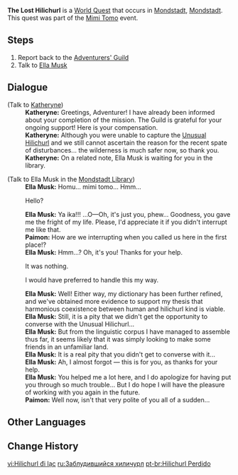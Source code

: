 {{Quest Infobox
|id            = 70025
|region        = Mondstadt
|area          = Starfell Valley
|type          = World
|event_name    = Mimi Tomo
|summary       = Katheryn thanks the Traveler for his/her help with the Unusual Hilichurl problems. Ella Musk also thanks the Traveler for helping with her research into hilichurls.
|requirement   = 
|startLocation = [[City of Mondstadt|Mondstadt]], [[Mondstadt]]
|prev          = Mimi Tomo (Quest)
|next          = 
|mora          = 10,000
|primogems     = 
|other         = {{Card|Adventurer's Experience|4}}
|characters    = Ella Musk; Katheryne (Mondstadt); Paimon; Traveler
}}
'''The Lost Hilichurl''' is a [[World Quest]] that occurs in [[City of Mondstadt|Mondstadt]], [[Mondstadt]]. This quest was part of the [[Mimi Tomo]] event.

==Steps==
# Report back to the [[Adventurers' Guild]]
# Talk to [[Ella Musk]]

==Dialogue==
{{Quest Description|The unusual fellow may have gotten away in the end, but at least the merchant route is safe again.}}
{{Dialogue start}}
;(Talk to [[Katheryne]])
:'''Katheryne:''' Greetings, Adventurer! I have already been informed about your completion of the mission. The Guild is grateful for your ongoing support! Here is your compensation.
:'''Katheryne:''' Although you were unable to capture the [[Unusual Hilichurl]] and we still cannot ascertain the reason for the recent spate of disturbances... the wilderness is much safer now, so thank you.
:'''Katheryne:''' On a related note, Ella Musk is waiting for you in the library.

;(Talk to Ella Musk in the [[Mondstadt Library]])
:'''Ella Musk:''' Homu... mimi tomo... Hmm...
:{{DIcon}} Hello?
:'''Ella Musk:''' Ya ika!!! ...O&mdash;Oh, it's just you, phew... Goodness, you gave me the fright of my life. Please, I'd appreciate it if you didn't interrupt me like that.
:'''Paimon:''' How are we interrupting when you called us here in the first place!?
:'''Ella Musk:''' Hmm...? Oh, it's you! Thanks for your help.
:{{DIcon}} It was nothing.
:{{DIcon}} I would have preferred to handle this my way.
:'''Ella Musk:'''  Well! Either way, my dictionary has been further refined, and we've obtained more evidence to support my thesis that harmonious coexistence between human and hilichurl kind is viable.
:'''Ella Musk:''' Still, it is a pity that we didn't get the opportunity to converse with the Unusual Hilichurl...
:'''Ella Musk:''' But from the linguistic corpus I have managed to assemble thus far, it seems likely that it was simply looking to make some friends in an unfamiliar land.
:'''Ella Musk:''' It is a real pity that you didn't get to converse with it...
:'''Ella Musk:''' Ah, I almost forgot &mdash; this is for you, as thanks for your help.
:'''Ella Musk:''' You helped me a lot here, and I do apologize for having put you through so much trouble... But I do hope I will have the pleasure of working with you again in the future.
:'''Paimon:''' Well now, isn't that very polite of you all of a sudden...
{{Dialogue end}}

==Other Languages==
{{Other Languages
|en      = The Lost Hilichurl
|zhs     = 迷失的丘丘
|zhs_rm  = Míshī de Qiūqiū
|zht     = 迷失的丘丘
|zht_rm  = Míshī de Qiūqiū
|zh_tl   = The Lost Hilichurl
|ja      = 迷子のヒルチャール
|ja_rm   = Maigo no Hiruchaaru
|ja_tl   = The Lost Hilichurl
|ko      = 사라진 츄츄족
|ko_rm   = Sarajin Chyuchyujok
|ko_tl   = The Lost Hilichurl
|es      = El Hilichurl desaparecido
|es_tl   = 
|fr      = Le Brutocollinus perdu
|fr_tl   = The Lost Hilichurl
|ru      = Заблудившийся хиличурл
|ru_tl   = 
|th      = Hilichurl ที่หลงหาย
|th_rm   = Hilichurl thi Long Hai
|th_tl   = The Lost Hilichurl
|vi      = Hilichurl đi lạc
|vi_tl   = 
|de      = Ein verirrter Hilichurl
|de_tl   = A Lost Hilichurl
|id      = Hilichurl yang Tersesat
|id_tl   = Lost Hilichurl
|pt      = Hilichurl Perdido
|pt_tl   = Lost Hilichurl
}}

==Change History==
{{Change History|1.5}}

[[vi:Hilichurl đi lạc]]
[[ru:Заблудившийся хиличурл]]
[[pt-br:Hilichurl Perdido]]
